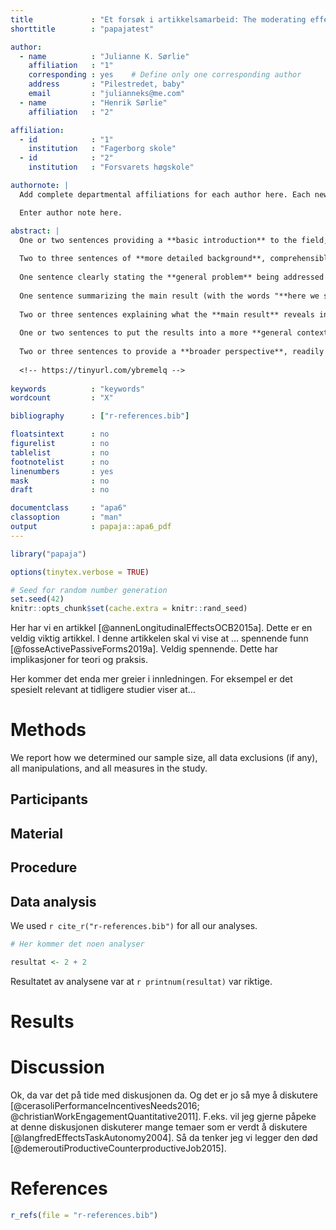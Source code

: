 ```yaml
---
title             : "Et forsøk i artikkelsamarbeid: The moderating effect of papaja"
shorttitle        : "papajatest"

author: 
  - name          : "Julianne K. Sørlie"
    affiliation   : "1"
    corresponding : yes    # Define only one corresponding author
    address       : "Pilestredet, baby"
    email         : "julianneks@me.com"
  - name          : "Henrik Sørlie"
    affiliation   : "2"

affiliation:
  - id            : "1"
    institution   : "Fagerborg skole"
  - id            : "2"
    institution   : "Forsvarets høgskole"

authornote: |
  Add complete departmental affiliations for each author here. Each new line herein must be indented, like this line.

  Enter author note here.

abstract: |
  One or two sentences providing a **basic introduction** to the field,  comprehensible to a scientist in any discipline.
  
  Two to three sentences of **more detailed background**, comprehensible  to scientists in related disciplines.
  
  One sentence clearly stating the **general problem** being addressed by  this particular study.
  
  One sentence summarizing the main result (with the words "**here we show**" or their equivalent).
  
  Two or three sentences explaining what the **main result** reveals in direct comparison to what was thought to be the case previously, or how the  main result adds to previous knowledge.
  
  One or two sentences to put the results into a more **general context**.
  
  Two or three sentences to provide a **broader perspective**, readily comprehensible to a scientist in any discipline.
  
  <!-- https://tinyurl.com/ybremelq -->
  
keywords          : "keywords"
wordcount         : "X"

bibliography      : ["r-references.bib"]

floatsintext      : no
figurelist        : no
tablelist         : no
footnotelist      : no
linenumbers       : yes
mask              : no
draft             : no

documentclass     : "apa6"
classoption       : "man"
output            : papaja::apa6_pdf
---
```


```r
library("papaja")
```

```r
options(tinytex.verbose = TRUE)
```

```r
# Seed for random number generation
set.seed(42)
knitr::opts_chunk$set(cache.extra = knitr::rand_seed)
```

Her har vi en artikkel [@annenLongitudinalEffectsOCB2015a]. Dette er en veldig viktig artikkel. I denne artikkelen skal vi vise at ... spennende funn [@fosseActivePassiveForms2019a]. Veldig spennende. Dette har implikasjoner for teori og praksis.

Her kommer det enda mer greier i innledningen. For eksempel er det spesielt relevant at tidligere studier viser at...

# Methods
We report how we determined our sample size, all data exclusions (if any), all manipulations, and all measures in the study. <!-- 21-word solution (Simmons, Nelson & Simonsohn, 2012; retrieved from http://ssrn.com/abstract=2160588) -->

## Participants

## Material

## Procedure

## Data analysis
We used `r cite_r("r-references.bib")` for all our analyses.

```r
# Her kommer det noen analyser

resultat <- 2 + 2

```

Resultatet av analysene var at `r printnum(resultat)` var riktige.

# Results

# Discussion
Ok, da var  det på tide med diskusjonen da. Og det er jo så mye å diskutere [@cerasoliPerformanceIncentivesNeeds2016; @christianWorkEngagementQuantitative2011]. F.eks. vil jeg gjerne påpeke at denne diskusjonen diskuterer mange temaer som er verdt å diskutere [@langfredEffectsTaskAutonomy2004]. Så da tenker jeg vi legger den død [@demeroutiProductiveCounterproductiveJob2015]. 

\newpage

# References
```r
r_refs(file = "r-references.bib")
```

\begingroup
\setlength{\parindent}{-0.5in}
\setlength{\leftskip}{0.5in}

<div id="refs" custom-style="Bibliography"></div>
\endgroup
